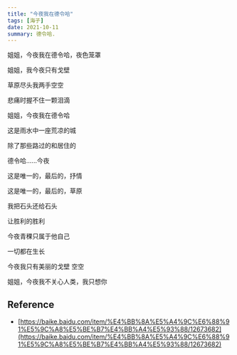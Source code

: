 ```yaml
---
title: "今夜我在德令哈"
tags: [海子]
date: 2021-10-11
summary: 德令哈.
---
```


姐姐，今夜我在德令哈，夜色笼罩

姐姐，我今夜只有戈壁

草原尽头我两手空空

悲痛时握不住一颗泪滴

姐姐，今夜我在德令哈

这是雨水中一座荒凉的城

除了那些路过的和居住的

德令哈......今夜

这是唯一的，最后的，抒情

这是唯一的，最后的，草原

我把石头还给石头

让胜利的胜利

今夜青稞只属于他自己

一切都在生长

今夜我只有美丽的戈壁 空空

姐姐，今夜我不关心人类，我只想你

## Reference

- [https://baike.baidu.com/item/%E4%BB%8A%E5%A4%9C%E6%88%91%E5%9C%A8%E5%BE%B7%E4%BB%A4%E5%93%88/12673682](https://baike.baidu.com/item/%E4%BB%8A%E5%A4%9C%E6%88%91%E5%9C%A8%E5%BE%B7%E4%BB%A4%E5%93%88/12673682)